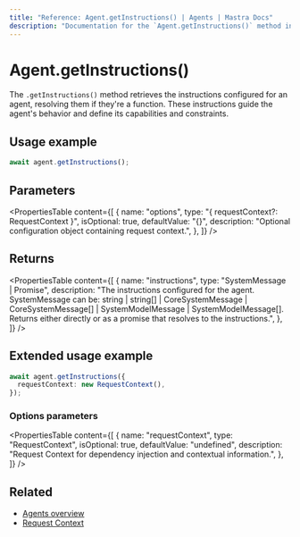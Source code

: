 ```yaml
---
title: "Reference: Agent.getInstructions() | Agents | Mastra Docs"
description: "Documentation for the `Agent.getInstructions()` method in Mastra agents, which retrieves the instructions that guide the agent's behavior."
---
```


# Agent.getInstructions()

The `.getInstructions()` method retrieves the instructions configured for an agent, resolving them if they're a function. These instructions guide the agent's behavior and define its capabilities and constraints.

## Usage example

```typescript copy
await agent.getInstructions();
```

## Parameters

<PropertiesTable
  content={[
    {
      name: "options",
      type: "{ requestContext?: RequestContext }",
      isOptional: true,
      defaultValue: "{}",
      description: "Optional configuration object containing request context.",
    },
  ]}
/>

## Returns

<PropertiesTable
  content={[
    {
      name: "instructions",
      type: "SystemMessage | Promise<SystemMessage>",
      description:
        "The instructions configured for the agent. SystemMessage can be: string | string[] | CoreSystemMessage | CoreSystemMessage[] | SystemModelMessage | SystemModelMessage[]. Returns either directly or as a promise that resolves to the instructions.",
    },
  ]}
/>

## Extended usage example

```typescript copy
await agent.getInstructions({
  requestContext: new RequestContext(),
});
```

### Options parameters

<PropertiesTable
  content={[
    {
      name: "requestContext",
      type: "RequestContext",
      isOptional: true,
      defaultValue: "undefined",
      description:
        "Request Context for dependency injection and contextual information.",
    },
  ]}
/>

## Related

- [Agents overview](/docs/agents/overview)
- [Request Context](/docs/server-db/request-context)
